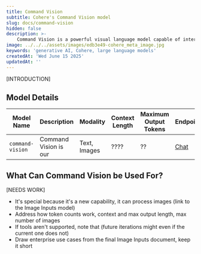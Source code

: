 ```yaml
---
title: Command Vision
subtitle: Cohere's Command Vision model
slug: docs/command-vision
hidden: false
description: >-
    Command Vision is a powerful visual language model capable of interacting with image inputs. This document contains information about Command Vision
image: ../../../assets/images/edb3e49-cohere_meta_image.jpg
keywords: 'generative AI, Cohere, large language models'
createdAt: 'Wed June 15 2025'
updatedAt: ''
---
```


[INTRODUCTION]

## Model Details
| Model Name               | Description                                                                                                                                                                                                                                                                                                                                                      | Modality          | Context Length | Maximum Output Tokens | Endpoints                                                                                  |
|--------------------------|------------------------------------------------------------------------------------------------------------------------------------------------------------------------------------------------------------------------------------------------------------------------------------------------------------------------------------------------------------------|-------------------|----------------|-----------------------|-------------------------------------------------------------------------------------------|
| `command-vision`         | Command Vision is our                                                                                                                                                                                                                                                                                                                                            | Text, Images      | ????           | ??                    | [Chat](/WHATEVER)|

## What Can Command Vision be Used For?

[NEEDS WORK]
- It's special because it's a new capability, it can process images (link to the Image Inputs model)
- Address how token counts work, context and max output length, max number of images
- If tools aren't supported, note that (future iterations might even if the current one does not)
- Draw enterprise use cases from the final Image Inputs document, keep it short